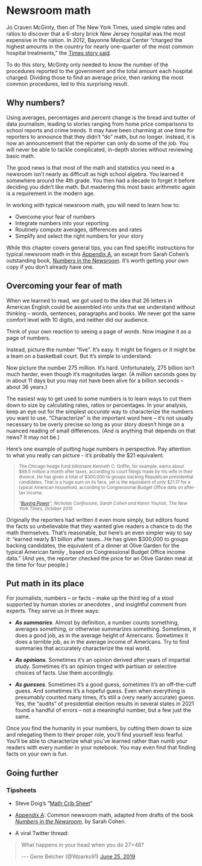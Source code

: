 # Newsroom math {#start-math}

Jo Craven McGinty, then of The New York Times, used simple rates and ratios to discover that a 6-story brick New Jersey hospital was the most expensive in the nation. In 2012, Bayonne Medical Center "charged the highest amounts in the country for nearly one-quarter of the most common hospital treatments," the [Times story said](https://www.nytimes.com/2013/05/17/business/bayonne-medical-center-has-highest-us-billing-rates.html).

To do this story, McGinty only needed to know the number of the procedures reported to the government and the total amount each hospital charged. Dividing those to find an average price, then ranking the most common procedures, led to this surprising result.

## Why numbers?

Using averages, percentages and percent change is the bread and butter of data journalism, leading to stories ranging from home price comparisons to school reports and crime trends. It may have been charming at one time for reporters to announce that they didn't "do" math, but no longer. Instead, it is now an announcement that the reporter can only do some of the job. You will never be able to tackle complicated, in-depth stories without reviewing basic math.

The good news is that most of the math and statistics you need in a newsroom isn't nearly as difficult as high school algebra. You learned it somewhere around the 4th grade. You then had a decade to forget it before deciding you didn't like math. But mastering this most basic arithmetic again is a requirement in the modern age.

In working with typical newsroom math, you will need to learn how to:

-   Overcome your fear of numbers
-   Integrate numbers into your reporting
-   Routinely compute averages, differences and rates
-   Simplify and select the right numbers for your story

While this chapter covers general tips, you can find specific instructions for typical newsroom math in this [Appendix A](appendix-math), an except from Sarah Cohen's outstanding book, [Numbers in the Newsroom](https://www.amazon.com/Numbers-newsroom-Using-math-statistics/dp/B0006E8VEC). It's worth getting your own copy if you don't already have one.

## Overcoming your fear of math

When we learned to read, we got used to the idea that 26 letters in American English could be assembled into units that we understand without thinking -- words, sentences, paragraphs and books. We never got the same comfort level with 10 digits, and neither did our audience.

Think of your own reaction to seeing a page of words. Now imagine it as a page of numbers.

Instead, picture the number "five". It's easy. It might be fingers or it might be a team on a basketball court. But it's simple to understand.

Now picture the number 275 million. It's hard. Unfortunately, 275 billion isn't much harder, even though it's magnitudes larger. (A million seconds goes by in about 11 days but you may not have been alive for a billion seconds -- about 36 years.)

The easiest way to get used to some numbers is to learn ways to cut them down to size by calculating rates, ratios or percentages. In your analysis, keep an eye out for the simplest *accurate* way to characterize the numbers you want to use. "Characterize" is the important word here -- it's not usually necessary to be overly precise so long as your story doesn't hinge on a nuanced reading of small differences. (And is anything that depends on that news? It may not be.)

Here's one example of putting huge numbers in perspective. Pay attention to what you really can picture - it's probably the \$21 equivalent.

<blockquote style="font-size:smaller;">

The Chicago hedge fund billionaire Kenneth C. Griffin, for example, earns about \$68.5 million a month after taxes, according to court filings made by his wife in their divorce. He has given a total of \$300,000 to groups backing Republican presidential candidates. That is a huge sum on its face, yet is the equivalent of only \$21.17 for a typical American household, according to Congressional Budget Office data on after-tax income. <br><br> *"[Buying Power](https://www.nytimes.com/interactive/2015/10/11/us/politics/2016-presidential-election-super-pac-donors.html)", Nicholas Confessore, Sarah Cohen and Karen Yourish, The New York Times, October 2015*

</blockquote>

Originally the reporters had written it even more simply, but editors found the facts so unbelievable that they wanted give readers a chance to do the math themselves. That's reasonable, but here's an even simpler way to say it: "earned nearly \$1 billion after taxes...He has given \$300,000 to groups backing candidates, the equivalent of a dinner at Olive Garden for the typical American family , based on Congressional Budget Office income data." (And yes, the reporter checked the price for an Olive Garden meal at the time for four people.)

## Put math in its place

For journalists, numbers -- or facts -- make up the third leg of a stool supported by human stories or anecdotes , and insightful comment from experts. They serve us in three ways:

-   ***As summaries***. Almost by definition, a number counts something, averages something, or otherwise summarizes something. Sometimes, it does a good job, as in the average height of Americans. Sometimes it does a terrible job, as in the average income of Americans. Try to find summaries that accurately characterize the real world.

-   ***As opinions***. Sometimes it's an opinion derived after years of impartial study. Sometimes it's an opinion tinged with partisan or selective choices of facts. Use them accordingly.

-   ***As guesses***. Sometimes it's a good guess, sometimes it's an off-the-cuff guess. And sometimes it's a hopeful guess. Even when everything is presumably counted many times, it's still a (very nearly accurate) guess. Yes, the "audits" of presidential election results in several states in 2021 found a handful of errors -- not a meaningful number, but a few just the same.

Once you find the humanity in your numbers, by cutting them down to size and relegating them to their proper role, you'll find yourself less fearful. You'll be able to characterize what you've learned rather than numb your readers with every number in your notebook. You may even find that finding facts on your own is fun.

## Going further

### Tipsheets {.unnumbered}

-   Steve Doig's "[Math Crib Sheet](https://businessjournalism.org/2017/09/newsroom-math-crib-sheet/)"

-   [Appendix A](#appendix-math): Common newsroom math, adapted from drafts of the book [*Numbers in the Newsroom*](https://www.ire.org/product/numbers-in-the-newsroom-using-math-and-statistics-in-news-second-edition-e-version/), by Sarah Cohen.

-   A viral Twitter thread:

```{=html}
<blockquote class="twitter-tweet"><p lang="en" dir="ltr">What happens in your head when you do 27+48?</p>--- Gene Belcher (@Wparks91) <a href="https://twitter.com/Wparks91/status/1143666051793788928?ref_src=twsrc%5Etfw">June 25, 2019</a></blockquote>
<script async src="https://platform.twitter.com/widgets.js" charset="utf-8"></script>
```
